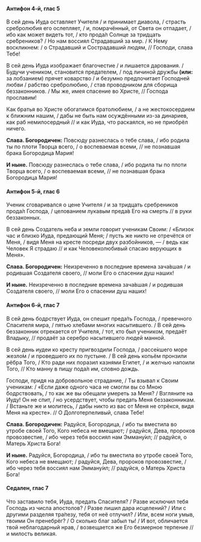 #### Антифон 4-й, глас 5

В сей день Иуда оставляет Учителя / и принимает диавола, / страсть сребролюбия его ослепляет, / и, помрачённый, от Света он отпадает, / ибо как может видеть тот, / кто прода́л Солнце за тридцать сре́бреников? / Но нам воссиял Страдавший за мир. / К Нему воскликнем: / о Страдавший и Сострадавший людям, // Господи, слава Тебе!

В сей день Иуда изображает благочестие / и лишается дарования. / Будучи учеником, становится предателем, / под личиной дружбы **(или:** за лобзанием<R>)</R> прячет коварство / и безумно предпочитает Господней любви / рабство сребролюбию, / став проводником для сборища беззаконников. / Мы же, имея спасение во Христе, // Господа прославим!

Как братья во Христе обогатимся братолюбием, / а не жестокосердием к ближним нашим, / дабы не быть нам осуждёнными из-за динариев, как раб немилосердный // и как Иуда, что раскаялся, но не приобрёл ничего.

**Слава. Богородичен:** Повсюду разнеслась о тебе слава, / ибо родила ты по плоти Творца всего, / о воспеваемая всеми, // не познавшая брака Богородица Мария!

**И ныне.** Повсюду разнеслась о тебе слава, / ибо родила ты по плоти Творца всего, / о воспеваемая всеми, // не познавшая брака Богородица Мария!

#### Антифон 5-й, глас 6

Ученик сговаривался о цене Учителя / и за тридцать сребреников прода́л Господа, / целованием лукавым преда́в Его на смерть // в руки беззаконных.

В сей день Создатель неба и земли говорит ученикам Своим: / «Близок час и близко Иуда, предающий Меня; / пусть же никто не отречётся от Меня, / видя Меня на кресте посреди двух разбойников, — / ведь как Человек Я страдаю // и как Человеколюбивый спасаю верующих в Меня».

**Слава. Богородичен:** Неизреченно в последние времена зача́вшая / и родившая Создателя своего, // моли Его о спасении душ наших!

**И ныне.** Неизреченно в последние времена зача́вшая / и родившая Создателя своего, // моли Его о спасении душ наших!

#### Антифон 6-й, глас 7

В сей день бодрствует Иуда, он спешит преда́ть Господа, / превечного Спасителя мира, / пятью хле́бами многих насытившего. / В сей день беззаконник отрекается от Учителя, / тот, кто был учеником, предаёт Владыку, // продаёт за серебро насытившего людей манной.

В сей день иудеи ко кресту пригвоздили Господа, / рассе́кшего море жезло́м / и проведшего их по пустыне. / В сей день копьём пронзили рёбра Того, / Кто ради них поразил казнями Египет, / и желчью напоили Того, // Кто манну в пищу пода́л им, словно дождь.

Господи, придя на добровольное страдание, / Ты взывал к Своим ученикам: / «Если даже одного часа не смогли вы со Мною бодрствовать, / то как же вы обещали умереть за Меня? / Взгляните на Иуду! Он не спит, / но усердствует, чтобы предать Меня беззаконникам. / Встаньте же и молитесь, / дабы никто из вас от Меня не отрёкся, видя Меня на кресте». // О Долготерпеливый, слава Тебе!

**Слава. Богородичен:** Радуйся, Богородица, / ибо ты вместила во утробе своей Того, Кого небеса не вмещают; / радуйся, Дева, пророков провозвестие, / ибо через тебя воссиял нам Эмману́ил; // радуйся, о Матерь Христа Бога!

**И ныне.** Радуйся, Богородица, / ибо ты вместила во утробе своей Того, Кого небеса не вмещают; / радуйся, Дева, пророков провозвестие, / ибо через тебя воссиял нам Эмману́ил; // радуйся, о Матерь Христа Бога!

#### Седален, глас 7

Что заставило тебя, Иуда, предать Спасителя? / Разве исключил тебя Господь из числа апостолов? / Разве лишил дара исцелений? / Или с другими разделяя тра́пезу, тебя от неё отлучил? / Или, всем ноги умыв, твоими Он пренебрёг? / О сколько благ забыл ты! / И вот, обличается твой неблагодарный нрав, / возвещается же Его безмерное терпение // и милость великая.
